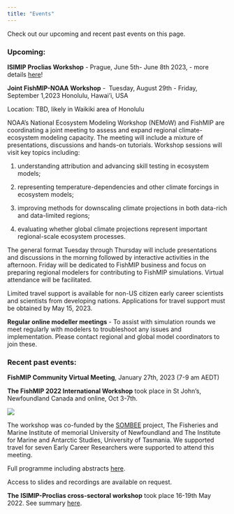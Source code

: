 ```yaml
---
title: "Events"
---
```


Check out our upcoming and recent past events on this page.

### Upcoming:

**ISIMIP Proclias Workshop** - Prague, June 5th- June 8th 2023, - more details [here](https://www.isimip.org/outcomes/upcoming-cross-sectoral-isimip-proclias-workshop-2023/)!

**Joint FishMIP-NOAA Workshop** -  Tuesday, August 29th - Friday, September 1,2023 Honolulu, Hawai'i, USA

Location: TBD, likely in Waikiki area of Honolulu

NOAA's National Ecosystem Modeling Workshop (NEMoW) and FishMIP are coordinating a joint meeting to assess and expand regional climate-ecosystem modeling capacity. The meeting will include a mixture of presentations, discussions and hands-on tutorials. Workshop sessions will visit key topics including:

(1) understanding attribution and advancing skill testing in ecosystem models;

(2) representing temperature-dependencies and other climate forcings in ecosystem models;

(3) improving methods for downscaling climate projections in both data-rich and data-limited regions;

(4) evaluating whether global climate projections represent important regional-scale ecosystem processes.

The general format Tuesday through Thursday will include presentations and discussions in the morning followed by interactive activities in the afternoon. Friday will be dedicated to FishMIP business and focus on preparing regional modelers for contributing to FishMIP simulations. Virtual attendance will be facilitated.

Limited travel support is available for non-US citizen early career scientists and scientists from developing nations. Applications for travel support must be obtained by May 15, 2023.

**Regular online modeller meetings** - To assist with simulation rounds we meet regularly with modelers to troubleshoot any issues and implementation. Please contact regional and global model coordinators to join these.

### Recent past events:

**FishMIP Community Virtual Meeting**, January 27th, 2023 (7-9 am AEDT)

**The FishMIP 2022 International Workshop** took place in St John's, Newfoundland Canada and online, Oct 3-7th.

![](stjohnspic.png)

The workshop was co-funded by the [SOMBEE](http://sombee.org/) project, The Fisheries and Marine Institute of memorial University of Newfoundland and The Institute for Marine and Antarctic Studies, University of Tasmania. We supported travel for seven Early Career Researchers were supported to attend this meeting.

Full programme including abstracts [here](https://docs.google.com/document/d/1-qx-44lATN-yIOHd86kjvFIfKFZXp9bb/edit?usp=sharing&ouid=116794278928838702705&rtpof=true&sd=true).

Access to slides and recordings are available on request.

**The** **ISIMIP-Proclias cross-sectoral workshop** took place 16-19th May 2022. See summary [here](https://www.isimip.org/outcomes/cross-sectoral-isimip-and-proclias-workshop-2022/).

\
